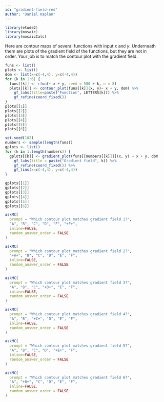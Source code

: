 ```yaml
---
id: "gradient-field-red"
author: "Daniel Kaplan"
---
```


```r
library(etude2)
library(mosaic)
library(mosaicCalc)
```


Here are contour maps of several functions with input $x$ and $y$. Underneath them are plots of the gradient field of the functions, but they are not in order. Your job is to match the contour plot with the gradient field.

```r
funs <- list()
plots <- list()
dom <- list(x=c(-4,4), y=c(-4,4))
for (k in 1:6) {
  funs[[k]] <- rfun(~ x + y, seed = 500 + k, n = 8)
  plots[[k]] <- contour_plot(funs[[k]](x, y)~ x + y, dom) %>%
    gf_labs(title=paste("Function", LETTERS[k])) %>%
    gf_refine(coord_fixed())
}
plots[[1]]
plots[[2]]
plots[[3]]
plots[[4]]
plots[[5]]
plots[[6]]
```

```r
set.seed(102)
numbers <- sample(length(funs))
gplots <- list()
for (k in 1:length(numbers)) {
  gplots[[k]] <- gradient_plot(funs[[numbers[[k]]]](x, y) ~ x + y, dom, npts=10, alpha=1) %>%
    gf_labs(title = paste("Gradient field", k)) %>%
    gf_refine(coord_fixed()) %>%
    gf_lims(x=c(-4,4), y=c(-4,4))
}

gplots[[1]]
gplots[[2]]
gplots[[3]]
gplots[[4]]
gplots[[5]]
gplots[[6]]
```

```r
askMC(
  prompt = "Which contour plot matches gradient field 1?",
  "A", "B", "C", "D", "E", "+F+",
  inline=FALSE,
  random_answer_order = FALSE
)
```

```r
askMC(
  prompt = "Which contour plot matches gradient field 2?",
  "+A+", "B", "C", "D", "E", "F",
  inline=FALSE,
  random_answer_order = FALSE
)
```
```r
askMC(
  prompt = "Which contour plot matches gradient field 3?",
  "A", "B", "C", "+D+", "E", "F",
  inline=FALSE,
  random_answer_order = FALSE
)
```
```r
askMC(
  prompt = "Which contour plot matches gradient field 4?",
  "A", "B", "+C+", "D", "E", "F",
  inline=FALSE,
  random_answer_order = FALSE
)
```
```r
askMC(
  prompt = "Which contour plot matches gradient field 5?",
  "A", "B", "C", "D", "+E+", "F",
  inline=FALSE,
  random_answer_order = FALSE
)
```
```r
askMC(
  prompt = "Which contour plot matches gradient field 6?",
  "A", "+B+", "C", "D", "E", "F",
  inline=FALSE,
  random_answer_order = FALSE
)
```
